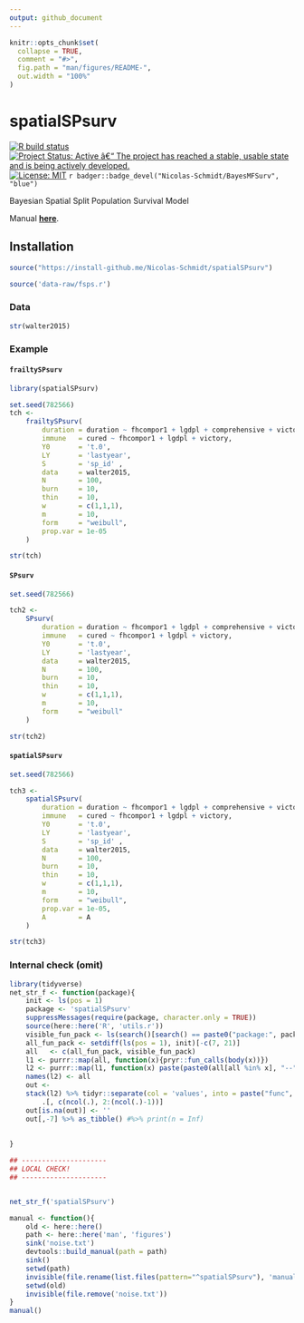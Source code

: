 ```yaml
---
output: github_document
---
```


<!-- README.md is generated from README.Rmd. Please edit that file -->

```r
knitr::opts_chunk$set(
  collapse = TRUE,
  comment = "#>",
  fig.path = "man/figures/README-",
  out.width = "100%"
)
```

# spatialSPsurv

<!-- badges: start -->
[![R build status](https://github.com/Nicolas-Schmidt/spatialSPsurv/workflows/R-CMD-check/badge.svg)](https://github.com/Nicolas-Schmidt/spatialSPsurv/actions)
[![Project Status: Active â€“ The project has reached a stable, usable
state and is being actively
developed.](https://www.repostatus.org/badges/latest/active.svg)](https://www.repostatus.org/#active)
[![License:
MIT](https://img.shields.io/badge/License-MIT-yellow.svg)](https://opensource.org/licenses/MIT)
`r badger::badge_devel("Nicolas-Schmidt/BayesMFSurv", "blue")`
<!-- badges: end -->

Bayesian Spatial Split Population Survival Model




Manual [__here__](https://github.com/Nicolas-Schmidt/spatialSPsurv/blob/master/man/figures/manual_spatialSPsurv.pdf).



## Installation

``` r
source("https://install-github.me/Nicolas-Schmidt/spatialSPsurv")
```



```r
source('data-raw/fsps.r')
```

### Data
```r
str(walter2015)
```

### Example

#### `frailtySPsurv`

```r
library(spatialSPsurv)

set.seed(782566)
tch <- 
    frailtySPsurv(
        duration = duration ~ fhcompor1 + lgdpl + comprehensive + victory + instabl + intensityln + ethfrac + unpko,
        immune   = cured ~ fhcompor1 + lgdpl + victory,
        Y0       = 't.0',
        LY       = 'lastyear',
        S        = 'sp_id' ,
        data     = walter2015,
        N        = 100,
        burn     = 10,
        thin     = 10,
        w        = c(1,1,1),
        m        = 10,
        form     = "weibull",
        prop.var = 1e-05
    )

str(tch)

```

#### `SPsurv`

```r
set.seed(782566)

tch2 <- 
    SPsurv(
        duration = duration ~ fhcompor1 + lgdpl + comprehensive + victory + instabl + intensityln + ethfrac + unpko,
        immune   = cured ~ fhcompor1 + lgdpl + victory,
        Y0       = 't.0',
        LY       = 'lastyear',
        data     = walter2015,
        N        = 100,
        burn     = 10,
        thin     = 10,
        w        = c(1,1,1),
        m        = 10,
        form     = "weibull"
    )

str(tch2)

```


#### `spatialSPsurv`

```r
set.seed(782566)

tch3 <- 
    spatialSPsurv(
        duration = duration ~ fhcompor1 + lgdpl + comprehensive + victory + instabl + intensityln + ethfrac + unpko,
        immune   = cured ~ fhcompor1 + lgdpl + victory,
        Y0       = 't.0',
        LY       = 'lastyear',
        S        = 'sp_id' ,
        data     = walter2015,
        N        = 100,
        burn     = 10,
        thin     = 10,
        w        = c(1,1,1),
        m        = 10,
        form     = "weibull",
        prop.var = 1e-05,
        A        = A
    )

str(tch3)

```



### Internal check (omit)
```r
library(tidyverse)
net_str_f <- function(package){
    init <- ls(pos = 1)
    package <- 'spatialSPsurv'
    suppressMessages(require(package, character.only = TRUE)) 
    source(here::here('R', 'utils.r')) 
    visible_fun_pack <- ls(search()[search() == paste0("package:", package)]) 
    all_fun_pack <- setdiff(ls(pos = 1), init)[-c(7, 21)]
    all   <- c(all_fun_pack, visible_fun_pack) 
    l1 <- purrr::map(all, function(x){pryr::fun_calls(body(x))})
    l2 <- purrr::map(l1, function(x) paste(paste0(all[all %in% x], "--"), collapse = ""))
    names(l2) <- all
    out <- 
    stack(l2) %>% tidyr::separate(col = 'values', into = paste("func", 1:6), sep = "--", remove = FALSE) %>% 
        .[, c(ncol(.), 2:(ncol(.)-1))]
    out[is.na(out)] <- ''
    out[,-7] %>% as_tibble() #%>% print(n = Inf)
    
    
}
```

```r
## ---------------------
## LOCAL CHECK!
## ---------------------


net_str_f('spatialSPsurv')

```


```r
manual <- function(){
    old <- here::here()
    path <- here::here('man', 'figures')
    sink('noise.txt')
    devtools::build_manual(path = path)
    sink()
    setwd(path)
    invisible(file.rename(list.files(pattern="^spatialSPsurv"), 'manual_spatialSPsurv.pdf'))
    setwd(old)
    invisible(file.remove('noise.txt'))
}
manual()
```























